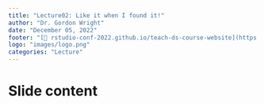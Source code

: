 ```yaml
---
title: "Lecture02: Like it when I found it!"
author: "Dr. Gordon Wright"
date: "December 05, 2022"
footer: "[🔗 rstudio-conf-2022.github.io/teach-ds-course-website](https://rstudio-conf-2022.github.io/teach-ds-course-website)"
logo: "images/logo.png"
categories: "Lecture"
---
```


# Slide content

